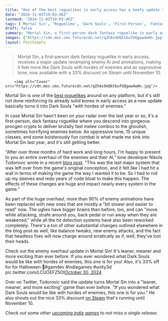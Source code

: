 ```yaml
---
title: "One of the best roguelikes in early access has a beefy update that turns it into 'what Dark Souls would be like with hordes of enemies'"
date: "2024-11-03T19:03:46Z"
lastmod: "2024-11-03T19:03:46Z"
tags: ['Mortal Sin', 'Roguelike', 'Dark Souls', 'First-Person', 'Fantasy', 'Indie Games', 'PC', 'Steam', 'Early Access']
draft: false
summary: "Mortal Sin, a first-person dark fantasy roguelike in early access, receives a major update revamping enemy AI and animations, making it feel more like Dark Souls with hordes of enemies and an oppressive tone, now available with a 33% discount on Steam until November 10."
images: ["https://cdn.mos.cms.futurecdn.net/qZhAs9UQktbufUQgww4wHn.jpg"]
layout: PostSimple
---
```

> Mortal Sin, a first-person dark fantasy roguelike in early access, receives a major update revamping enemy AI and animations, making it feel more like Dark Souls with hordes of enemies and an oppressive tone, now available with a 33% discount on Steam until November 10.


        <img alt="Cover" src="https://cdn.mos.cms.futurecdn.net/qZhAs9UQktbufUQgww4wHn.jpg"/>
        
Mortal Sin is one of the [best roguelikes](https://www.gamesradar.com/best-roguelikes-roguelites/) around on any platform, but it's still not done reinforcing its already solid bones in early access as a new update basically turns it into Dark Souls "with hordes of enemies."

In case Mortal Sin hasn't been on your radar over the last year or so, it's a first-person, dark fantasy roguelike where you descend into gorgeous procgen crypts to deliver brutally fast melee combos to the ghoulish, sometimes horrifying enemies below. An oppressive tone, 15 unique classes, and some boisterously fun combat is what made me sink into Mortal Sin last year, and it's still getting better.

"After over three months of hard work and long hours, I'm happy to present to you an entire overhaul of the enemies and their AI," lone developer Nikola Todorovic wrote in a recent [blog post](https://store.steampowered.com/news/app/1494810/view/4525647157467807969?l=english). "This was the last major system that was left over from the game's original conception, and it felt like I had hit a wall in terms of making the game the way I wanted it to be. So I had to roll up my sleeves and redo years of code bloat to make this happen. The effects of these changes are huge and impact nearly every system in the game."

As part of the huge overhaul, more than 90% of enemy animations have been replaced with new ones that are mostly a "bit slower and easier to read" now. The uglies have bigger brains than before, too, and can "move while attacking, strafe around you, back pedal or run away when they are weakened," while all the hit detection systems have also been reworked completely. There's a ton of other substantial changes outlined elsewhere in the blog post as well, like balance tweaks, new enemy attacks, and the fact that headless foes will now charge around erratically as if, well, they've lost their heads. 

Check out the enemy overhaul update in Mortal Sin! It's leaner, meaner and more exciting than ever before. If you ever wondered what Dark Souls would be like with hordes of enemies, this one is for you! Also, it's 33% off for for Halloween 🎃#gamdev #indiegames #unity3d pic.twitter.com/LCUOEFZ5Ot[October 30, 2024](https://twitter.com/sonofslobodan/status/1851509742285570169)

Over on Twitter, Todorovic said the update turns Mortal Sin into a "leaner, meaner, and more exciting" game than ever before. "If you wondered what Dark Souls would be like with hordes of enemies, this one is for you." He also shouts out the nice 33% discount [on Steam](https://store.steampowered.com/app/1494810/Mortal_Sin/) that's running until November 10.

*Check out some other *[<u><em>upcoming indie games</em></u>](https://www.gamesradar.com/upcoming-indie-games/)* to not miss a single release.* 
        